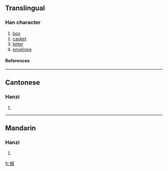 ==Translingual==
===Han character===
{{Han char|rn=75|rad=木|as=09|sn=13|four=4395<sub>0</sub>|canj=木戈竹口 (DIHR)}}
# [[box]]
# [[casket]]
# [[letter]]
# [[envelope]]
====References====
{{Han ref|kx=0537.270|dkj=15079|dj=0925.110|hdz=21246.030|uh=6937|ud=26935|bh=DDEC|bd=56812}}

----
==Cantonese==
===Hanzi===
{{yue-hanzi|jyut=|y=gaam1}}
# {{defn|Cantonese}}

----
==Mandarin==
===Hanzi===
{{cmn-hanzi|pin=[[jiān]] ([[jian1]])|wg=chien<sup>1</sup>}}
# {{defn|Mandarin}}

[[fr:椷]]